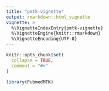 ```yaml
---
title: "pmtk-vignette"
output: rmarkdown::html_vignette
vignette: >
  %\VignetteIndexEntry{pmtk-vignette}
  %\VignetteEngine{knitr::rmarkdown}
  %\VignetteEncoding{UTF-8}
---
```


```r
knitr::opts_chunk$set(
  collapse = TRUE,
  comment = "#>"
)
```

```r
library(PubmedMTK)
```
